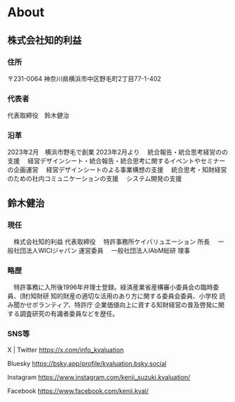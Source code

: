# About

## 株式会社知的利益
### 住所
〒231-0064
神奈川県横浜市中区野毛町2丁目77-1-402
### 代表者
代表取締役　鈴木健治
### 沿革
2023年2月　横浜市野毛で創業
2023年2月より
　統合報告・統合思考経営のの支援
　経営デザインシート・統合報告・統合思考に関するイベントやセミナーの企画運営
　経営デザインシートのよる事業構想の支援
　統合思考・知財経営のための社内コミュニケーションの支援
　システム開発の支援

## 鈴木健治
### 現任
　株式会社知的利益 代表取締役
　特許事務所ケイバリュエーション 所長
　一般社団法人WICIジャパン 運営委員
　一般社団法人IAbM総研 理事
### 略歴
　特許事務に入所後1996年弁理士登録。経済産業省産構審小委員会の臨時委員、(財)知財研 知的財産の適切な活用のあり方に関する委員会委員、小学校 読み聞かせボランティア、特許庁 企業価値向上に資する知財経営の普及啓発に関する調査研究の有識者委員などを歴任。
### SNS等
X | Twitter
https://x.com/info_kvaluation

Bluesky
https://bsky.app/profile/kvaluation.bsky.social

Instagram
https://www.instagram.com/kenji_suzuki.kvaluation/

Facebook
https://www.facebook.com/kenji.kval/

